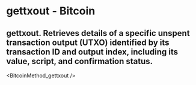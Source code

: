 # gettxout - Bitcoin

## gettxout. Retrieves details of a specific unspent transaction output (UTXO) identified by its transaction ID and output index, including its value, script, and confirmation status.


<BitcoinMethod_gettxout />
